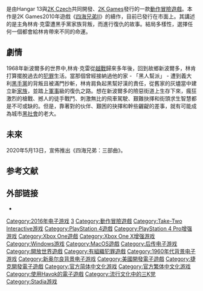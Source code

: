 {{unreferenced|time=2018-01-08T10:10:22+00:00}}
{{NoteTA
| G1 = Games
| 1 = zh-cn:黑手党; zh-tw:四海兄弟;
}}
{{Infobox VG
| title = 四海兄弟III
| english = Mafia III
| image = Mafia III cover art.jpg
| developer = [[Hangar_13_(company)|Hangar 13]]<br />[[2K_Czech|2K Czech]]
| publisher = [[2K_Games|2K Games]]
| distributor = [[Take-Two_Interactive|Take-Two Interactive]]
| director = {{link-en|Haden Blackman|Haden Blackman}}
| writer = Bill Harms
| composer = Jesse Harlin<br/>Jim Bonney
| series = [[四海兄弟系列|四海兄弟系列]]
| engine = [[Havok引擎|Havok引擎]]（物理引擎）
| platforms = {{spml|[[Microsoft_Windows|Microsoft Windows]]|[[OS_X|OS X]]|[[PlayStation_4|PlayStation 4]]|[[Xbox_One|Xbox One]]}}
| released = {{vgr|WW|October 7, 2016}}
| genre = [[動作冒險遊戲|動作冒險]]
| modes = [[單人電子遊戲|單人]]
}}

{{Vgname|黑手党III|en=Mafia III|cn=黑手党III|tw=四海兄弟III}}是由Hangar 13與[[2K_Czech|2K Czech]]共同開發、[[2K_Games|2K Games]]發行的一款[[動作冒險遊戲|動作冒險遊戲]]。本作是2K Games2010年遊戲《[[黑手黨II|四海兄弟II]]》的續作，目前已發行在市面上。其講述的是主角林肯‧克雷遭黑手黨家族背叛，而進行復仇的故事。結局多樣性，選擇任何一個都會給林肯帶來不同的命運。

== 劇情 ==
1968年新波爾多的世界中,林肯‧克雷從[[越戰|越戰]]歸來多年後，回到故鄉新波爾多，林肯打算擺脫過去的[[犯罪|犯罪]]生活。當那個曾經接納過他的家 - 「黑人幫派」 - 遭到義大利[[黑手黨|黑手黨]]的背叛且被滿門抄斬，林肯肩負起黑幫好漢的責任，從舊家的灰燼當中建立新[[家族|家族]]，並踏上[[軍事|軍事]]級的復仇之路。想在新波爾多的險惡街道上生存下來，瘋狂激烈的槍戰、撼人的徒手戰鬥、刺激無比的飛車駕駛、艱難抉擇和街頭求生智慧都是不可或缺的。但是，靠著對的伙伴、艱困的抉擇和幹些齷齪的差事，就有可能成為城市[[黑社會|黑社會]]的老大。

== 未來 ==
2020年5月13日，宣佈推出《四海兄弟：三部曲》。

== 参考文献 ==
{{Reflist}}

== 外部链接 ==
* {{Official|https://mafiagame.com/}}

{{黑手党系列}}

{{DEFAULTSORT:Mafia 3}}
[[Category:2016年电子游戏|Category:2016年电子游戏]]
[[Category:四海兄弟系列|3]]
[[Category:動作冒險遊戲|Category:動作冒險遊戲]]
[[Category:Take-Two_Interactive游戏|Category:Take-Two Interactive游戏]]
[[Category:PlayStation_4遊戲|Category:PlayStation 4遊戲]]
[[Category:PlayStation_4_Pro增强游戏|Category:PlayStation 4 Pro增强游戏]]
[[Category:Xbox_One遊戲|Category:Xbox One遊戲]]
[[Category:Xbox_One_X增强游戏|Category:Xbox One X增强游戏]]
[[Category:Windows游戏|Category:Windows游戏]]
[[Category:MacOS遊戲|Category:MacOS遊戲]]
[[Category:后传电子游戏|Category:后传电子游戏]]
[[Category:開放世界遊戲|Category:開放世界遊戲]]
[[Category:有組織犯罪遊戲|Category:有組織犯罪遊戲]]
[[Category:1960年代背景电子游戏|Category:1960年代背景电子游戏]]
[[Category:新奥尔良背景电子游戏|Category:新奥尔良背景电子游戏]]
[[Category:美國開發電子遊戲|Category:美國開發電子遊戲]]
[[Category:捷克開發電子遊戲|Category:捷克開發電子遊戲]]
[[Category:官方简体中文化游戏|Category:官方简体中文化游戏]]
[[Category:官方繁体中文化游戏|Category:官方繁体中文化游戏]]
[[Category:使用Havok的電子遊戲|Category:使用Havok的電子遊戲]]
[[Category:流行文化中的三K党|Category:流行文化中的三K党]]
[[Category:Stadia游戏|Category:Stadia游戏]]